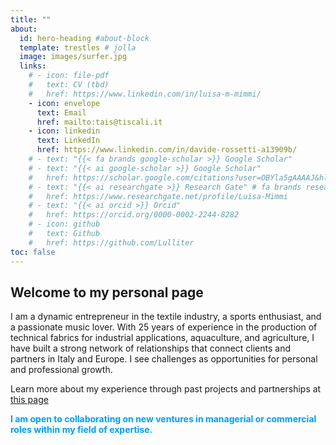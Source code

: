 ```yaml
---
title: ""
about:
  id: hero-heading #about-block 
  template: trestles # jolla
  image: images/surfer.jpg
  links:
    # - icon: file-pdf
    #   text: CV (tbd)
    #   href: https://www.linkedin.com/in/luisa-m-mimmi/  
    - icon: envelope
      text: Email
      href: mailto:tais@tiscali.it
    - icon: linkedin
      text: LinkedIn
      href: https://www.linkedin.com/in/davide-rossetti-a13909b/    
    # - text: "{{< fa brands google-scholar >}} Google Scholar"
    # - text: "{{< ai google-scholar >}} Google Scholar"
    #   href: https://scholar.google.com/citations?user=OBYla5gAAAAJ&hl=en&oi=ao
    # - text: "{{< ai researchgate >}} Research Gate" # fa brands researchgate
    #   href: https://www.researchgate.net/profile/Luisa-Mimmi
    # - text: "{{< ai orcid >}} Orcid"
    #   href: https://orcid.org/0000-0002-2244-8282
    # - icon: github
    #   text: Github
    #   href: https://github.com/Lulliter
toc: false
---
```

<!-- [*Website under construction...*]{style="color:#A14155; font-size: 1.5em;"} -->

<!-- ESEMPI  -->

<!-- + https://bensoltoff.com/about/  -->
<!-- + https://albert-rapp.de/ -->
<!-- https://tanyaviz.com/about/ -->

::: {#hero-heading}

## Welcome to my personal page

I am a dynamic entrepreneur in the textile industry, a sports enthusiast, and a passionate music lover. With 25 years of experience in the production of technical fabrics for industrial applications, aquaculture, and agriculture, I have built a strong network of relationships that connect clients and partners in Italy and Europe. I see challenges as opportunities for personal and professional growth.

Learn more about my experience through past projects and partnerships at [this page](https://daviderossetti.net/portfolio/)

[I am open to collaborating on new ventures in managerial or commercial roles within my field of expertise.]{style="color: #009ff5; font-weight: bold;"}
<!-- If you want to work with me as a collaborator, supervisor, instructor, or public speaker, drop me a message: -->

:::
